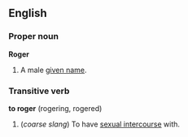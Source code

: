 ==English==
===Proper noun===
'''Roger'''

#A male [[given name]].

===Transitive verb===
'''to roger''' (rogering, rogered)

#(''coarse slang'') To have [[sexual intercourse]] with.